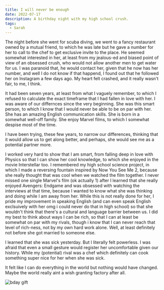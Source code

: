 ```yaml
---
title: I will never be enough
date: 2022-07-17
description: A birthday night with my high school crush.
tags:
  - Sarah
---
```


The night before she went for scuba diving, we went to a fancy restaurant owned by a mutual friend, to which he was late but he gave a number for her to call to the chef to get exclusive invite to the place. 
He seemed somewhat interested in her, at least from my jealous-ed and biased point of view of an obsessed crush, who would not allow another men to get water for us. I was paranoid that, he would contact her, given that he now has her number, and well I do not know if that happend, I found out that he followed her on Instagram a few days ago. My heart felt crashed, and it really wasn't fair, to me, I think.

It had been seven years, at least from what I vaguely remember, to which I refused to calculate the exact timeframe that I had fallen in love with her.
I was aware of our differnces since the very beginning. She was this smart person, to which I know that I would never be able to be on par with her. She has an amazing English communication skills. She is born in a somewhat well-off family. She enjoy Marvel films, to which I somewhat despise most of the time.

I have been trying, these few years, to narrow our differences, thinking that it would allow us to get along better, and perhaps, she would see me as a potential partner more. 

I worked very hard to show that I am smart, from falling deep in love with Physics so that I can show her cool knowledge, to which she enjoyed in the movie Interstellar too. I remembered my high school science project, in which I made a reversing fountain inspired by Now You See Me 2, because she really thought that was cool when we watched the film together. 
I never missed one single Marvel's film (ok actually 1) after I learned that she really enjoyed Avengers: Endgame and was obsessed with watching the interviews at that time, because I wanted to know what she was thinking and doing while I am away from her. 
While this is not really done for her, I pride my improvement in speaking English (and can even speak English exclsuively with her omg i could never do that in high school) so that she wouldn't think that there's a cultural and language barrier between us. 
I did my best to think about ways I can be rich, so that I can at least be somewhat on par with my rivals, though i know that I can never reach that level of rich-ness, not by my own hard work alone. Well, at least definitely not before she got married to someone else.

I learned that she was sick yesterday. But I literally felt powerless. I was afraid that even a small gesture would register her uncomfortable given our history. While my (potential) rival was a chef which definitely can cook something super nice for her when she was sick. 

It felt like I can do everything in the world but nothing would have changed. Maybe the world really aint a wish granting factory after all.

![bday gift](/sad.jpg)
